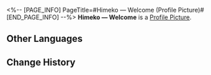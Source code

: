 <%-- [PAGE_INFO]
PageTitle=#Himeko — Welcome (Profile Picture)#
[END_PAGE_INFO] --%>
{{Item Infobox
|title       = Himeko &mdash; Welcome
|id          = 200103
|image       = Profile Picture Himeko &mdash; Welcome.png{{subst:void|<!--$UPLOAD:<<SpriteOutput/ItemFigures/AvatarHead/IconHeadS1_1003.png>-<Profile Picture Himeko — Welcome.png>-<Item Icons>>-->}}
|type        = Profile Picture
|invCategory = 
|rarity      = 5
|effect      = 
|description = Himeko, participant of the Express Crew Newbie Welcome Party.
|source1     = Avatar reward obtained from unlocking [[Nameless Honor]]
}}
{{Description|''"It's a newbie tradition: You can't leave until you've finished three cups of coffee."''}}
'''Himeko &mdash; Welcome''' is a [[Profile Picture]].

==Other Languages==
{{Other Languages
|en   = Himeko &mdash; Welcome
|zhs  = 姬子•迎新
|zht  = 姬子•迎新
|ja   = 姫子・歓迎
|ko   = 히메코•환영
|es   = Bienvenida de Himeko
|fr   = Himeko :
Bienvenue
|ru   = Химеко: Добро пожаловать
|th   = Himeko - ต้อนรับ
|vi   = Himeko - Chào Đón
|de   = Himeko&nbsp;– Willkommen
|id   = Himeko - Selamat Datang
|pt   = Himeko – Boas-vindas
}}

==Change History==
{{Change History|1.0}}